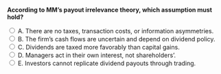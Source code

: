 ::: {.question-block}

<form onsubmit="event.preventDefault(); checkAnswer('module10_mcq_q13')" data-correct-answer="A">
<strong style="display: block;">According to MM’s payout irrelevance theory, which assumption must hold?</strong>

<label><input type="radio" name="module10_mcq_q13" value="A"> A. There are no taxes, transaction costs, or information asymmetries.</label><br>
<label><input type="radio" name="module10_mcq_q13" value="B"> B. The firm’s cash flows are uncertain and depend on dividend policy.</label><br>
<label><input type="radio" name="module10_mcq_q13" value="C"> C. Dividends are taxed more favorably than capital gains.</label><br>
<label><input type="radio" name="module10_mcq_q13" value="D"> D. Managers act in their own interest, not shareholders’.</label><br>
<label><input type="radio" name="module10_mcq_q13" value="E"> E. Investors cannot replicate dividend payouts through trading.</label><br>
</form>

<div id="feedback-module10_mcq_q13" class="feedback" data-status="" style="display:none;">
✅ A is correct. MM’s dividend irrelevance requires perfect capital markets—no taxes, transaction costs, or asymmetric information—so payout choice does not affect value.
</div>

:::
